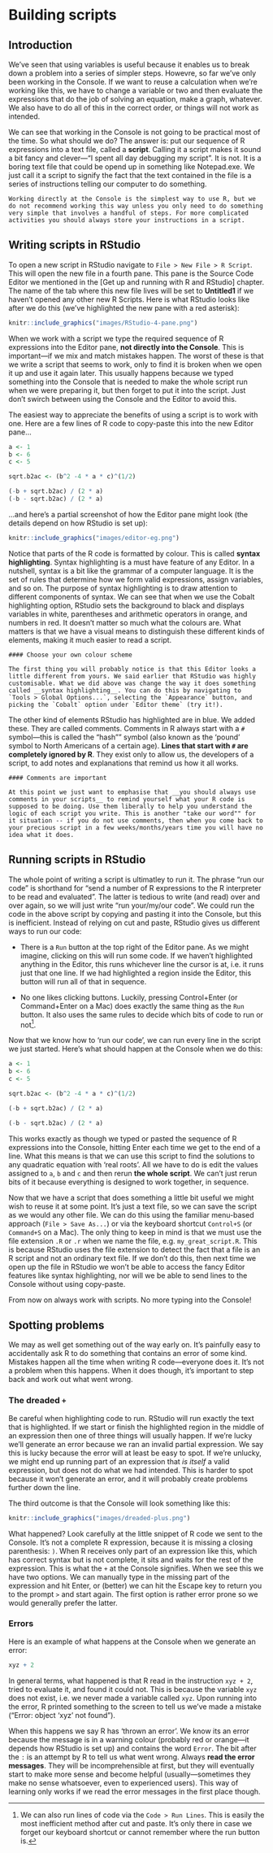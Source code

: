 # Building scripts {#scripts}

## Introduction

We've seen that using variables is useful because it enables us to break down a problem into a series of simpler steps. Howevre, so far we've only been working in the Console. If we want to reuse a calculation when we're working like this, we have to change a variable or two and then evaluate the expressions that do the job of solving an equation, make a graph, whatever. We also have to do all of this in the correct order, or things will not work as intended.

We can see that working in the Console is not going to be practical most of the time. So what should we do? The answer is: put our sequence of R expressions into a text file, called a __script__. Calling it a script makes it sound a bit fancy and clever---"I spent all day debugging my script". It is not. It is a boring text file that could be opend up in something like Notepad.exe. We just call it a script to signify the fact that the text contained in the file is a series of instructions telling our computer to do something.

```block
Working directly at the Console is the simplest way to use R, but we do not recommend working this way unless you only need to do something very simple that involves a handful of steps. For more complicated activities you should always store your instructions in a script.
```

## Writing scripts in RStudio

To open a new script in RStudio navigate to `File > New File > R Script`. This will open the new file in a fourth pane. This pane is the Source Code Editor we mentioned in the [Get up and running with R and RStudio] chapter. The name of the tab where this new file lives will be set to __Untitled1__ if we haven't opened any other new R Scripts. Here is what RStudio looks like after we do this (we've highlighted the new pane with a red asterisk):

```r
knitr::include_graphics("images/RStudio-4-pane.png")
```

When we work with a script we type the required sequence of R expressions into the Editor pane, **not directly into the Console**. This is important---if we mix and match mistakes happen. The worst of these is that we write a script that seems to work, only to find it is broken when we open it up and use it again later. This usually happens because we typed something into the Console that is needed to make the whole script run when we were preparing it, but then forget to put it into the script. Just don't swirch between using the Console and the Editor to avoid this.

The easiest way to appreciate the benefits of using a script is to work with one. Here are a few lines of R code to copy-paste this into the new Editor pane...

```r
a <- 1
b <- 6
c <- 5

sqrt.b2ac <- (b^2 -4 * a * c)^(1/2)

(-b + sqrt.b2ac) / (2 * a)
(-b - sqrt.b2ac) / (2 * a)
```

...and here's a partial screenshot of how the Editor pane might look (the details depend on how RStudio is set up):

```r
knitr::include_graphics("images/editor-eg.png")
```

Notice that parts of the R code is formatted by colour. This is called __syntax highlighting__. Syntax highlighting is a must have feature of any Editor. In a nutshell, syntax is a bit like the grammar of a computer language. It is the set of rules that determine how we form valid expressions, assign variables, and so on. The purpose of syntax highlighting is to draw attention to different components of syntax. We can see that when we use the Cobalt highlighting option, RStudio sets the background to black and displays variables in white, parentheses and arithmetic operators in orange, and numbers in red. It doesn't matter so much what the colours are. What matters is that we have a visual means to distinguish these different kinds of elements, making it much easier to read a script.

```block
#### Choose your own colour scheme

The first thing you will probably notice is that this Editor looks a little different from yours. We said earlier that RStudio was highly customisable. What we did above was change the way it does something called __syntax highlighting__. You can do this by navigating to `Tools > Global Options...`, selecting the `Appearance` button, and picking the `Cobalt` option under `Editor theme` (try it!). 
```

The other kind of elements RStudio has highlighted are in blue. We added these. They are called comments. Comments in R always start with a `#` symbol---this is called the "hash"" symbol (also known as the 'pound' symbol to North Americans of a certain age). **Lines that start with `#` are completely ignored by R**. They exist only to allow us, the developers of a script, to add notes and explanations that remind us how it all works. 

```block
#### Comments are important

At this point we just want to emphasise that __you should always use comments in your scripts__ to remind yourself what your R code is supposed to be doing. Use them liberally to help you understand the logic of each script you write. This is another "take our word"" for it situation -- if you do not use comments, then when you come back to your precious script in a few weeks/months/years time you will have no idea what it does. 
```

## Running scripts in RStudio

The whole point of writing a script is ultimatley to run it. The phrase "run our code" is shorthand for "send a number of R expressions to the R interpreter to be read and evaluated". The latter is tedious to write (and read) over and over again, so we will just write "run your/my/our code". We could run the code in the above script by copying and pasting it into the Console, but this is inefficient. Instead of relying on cut and paste, RStudio gives us different ways to run our code:

* There is a `Run` button at the top right of the Editor pane. As we might imagine, clicking on this will run some code. If we haven't highlighted anything in the Editor, this runs whichever line the cursor is at, i.e. it runs just that one line. If we had highlighted a region inside the Editor, this button will run all of that in sequence.

* No one likes clicking buttons. Luckily, pressing Control+Enter (or Command+Enter on a Mac) does exactly the same thing as the `Run` button. It also uses the same rules to decide which bits of code to run or not^[We can also run lines of code via the `Code > Run Lines`. This is easily the most inefficient method after cut and paste. It's only there in case we forget our keyboard shortcut or cannot remember where the run button is.].

Now that we know how to 'run our code', we can run every line in the script we just started. Here's what should happen at the Console when we do this:
```r
a <- 1
b <- 6
c <- 5

sqrt.b2ac <- (b^2 -4 * a * c)^(1/2)
```
```r
(-b + sqrt.b2ac) / (2 * a)
```
```r
(-b - sqrt.b2ac) / (2 * a)
```
This works exactly as though we typed or pasted the sequence of R expressions into the Console, hitting Enter each time we get to the end of a line. What this means is that we can use this script to find the solutions to any quadratic equation with 'real roots'. All we have to do is edit the values assigned to `a`, `b` and `c` and then rerun **the whole script**. We can't just rerun bits of it because everything is designed to work together, in sequence.

Now that we have a script that does something a little bit useful we might wish to reuse it at some point. It's just a text file, so we can save the script as we would any other file. We can do this using the familiar menu-based approach (`File > Save As...`) or via the keyboard shortcut `Control+S` (or `Command+S` on a Mac). The only thing to keep in mind is that we must use the file extension `.R` or `.r` when we name the file, e.g. `my_great_script.R`. This is because RStudio uses the file extension to detect the fact that a file is an R script and not an ordinary text file. If we don't do this, then next time we open up the file in RStudio we won't be able to access the fancy Editor features like syntax highlighting, nor will we be able to send lines to the Console without using copy-paste.

From now on always work with scripts. No more typing into the Console!

## Spotting problems

We may as well get something out of the way early on. It's painfully easy to accidentally ask R to do something that contains an error of some kind. Mistakes happen all the time when writing R code---everyone does it. It's not a problem when this happens. When it does though, it's important to step back and work out what went wrong.

### The dreaded `+`

Be careful when highlighting code to run. RStudio will run exactly the text that is highlighted. If we start or finish the highlighted region in the middle of an expression then one of three things will usually happen. If we're lucky we'll generate an error because we ran an invalid partial expression. We say this is lucky because the error will at least be easy to spot. If we're unlucky, we might end up running part of an expression that _is itself_ a valid expression, but does not do what we had intended. This is harder to spot because it won't generate an error, and it will probably create problems further down the line. 

The third outcome is that the Console will look something like this:

```r
knitr::include_graphics("images/dreaded-plus.png")
```

What happened? Look carefully at the little snippet of R code we sent to the Console. It's not a complete R expression, because it is missing a closing parenthesis: `)`. When R receives only part of an expression like this, which has correct syntax but is not complete, it sits and waits for the rest of the expression. This is what the `+` at the Console signifies. When we see this we have two options. We can manually type in the missing part of the expression and hit Enter, or (better) we can hit the Escape key to return you to the prompt `>` and start again. The first option is rather error prone so we would generally prefer the latter.

### Errors

Here is an example of what happens at the Console when we generate an error:
```r
xyz + 2
```
In general terms, what happened is that R read in the instruction `xyz + 2`, tried to evaluate it, and found it could not. This is because the variable `xyz` does not exist, i.e. we never made a variable called `xyz`. Upon running into the error, R printed something to the screen to tell us we've made a mistake ("Error: object 'xyz' not found"). 

When this happens we say R has 'thrown an error'. We know its an error because the message is in a warning colour (probably red or orange---it depends how RStudio is set up) and contains the word `Error`. The bit after the `:` is an attempt by R to tell us what went wrong. Always __read the error messages__. They will be incomprehensible at first, but they will eventually start to make more sense and become helpful (usually---sometimes they make no sense whatsoever, even to experienced users). This way of learning only works if we read the error messages in the first place though.
